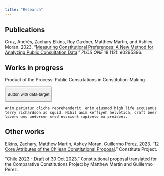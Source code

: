```yaml
---
title: "Research"
---
```


## Publications

Cruz, Andrés, Zachary Elkins, Roy Gardner, Matthew Martin, and Ashley Moran. 2023. "[Measuring Constitutional Preferences: A New Method for Analyzing Public Consultation Data](https://journals.plos.org/plosone/article?id=10.1371/journal.pone.0295396)." *PLOS ONE* 18 (12): e0295396.

## Works in progress

Product of the Process: Public Consultations in Constitution-Making

<p>

<button class="btn btn-primary" type="button" data-toggle="collapse" data-target="#collapseExample" aria-expanded="false" aria-controls="collapseExample">

Button with data-target

</button>

</p>

::: {#collapseExample .collapse}
::: {.card .card-body}
```         
Anim pariatur cliche reprehenderit, enim eiusmod high life accusamus terry richardson ad squid. Nihil anim keffiyeh helvetica, craft beer labore wes anderson cred nesciunt sapiente ea proident.
```
:::
:::

## Other works

Elkins, Zachary, Matthew Martin, Ashley Moran, Guillermo Pérez. 2023. "[12 Core Attributes of the Chilean Constitutional Proposal](https://www.constituteproject.org/data-stories/chile-2023-proposal)." Constitute Project.

"[Chile 2023 - Draft of 30 Oct 2023](https://www.constituteproject.org/constitution/Chile_2023DD)." Constitutional proposal translated for the Comparative Constitutions Project by Matthew Martin and Guillermo Pérez.
